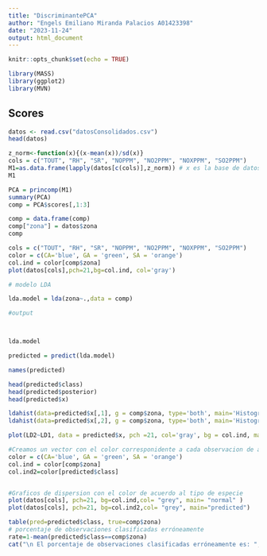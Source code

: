 ```yaml
---
title: "DiscriminantePCA"
author: "Engels Emiliano Miranda Palacios A01423398"
date: "2023-11-24"
output: html_document
---
```


```r
knitr::opts_chunk$set(echo = TRUE)
```

```r
library(MASS)
library(ggplot2)
library(MVN)
```

## Scores
```r
datos <- read.csv("datosConsolidados.csv")
head(datos)
```

```r
z_norm<-function(x){(x-mean(x))/sd(x)}
cols = c("TOUT", "RH", "SR", "NOPPM", "NO2PPM", "NOXPPM", "SO2PPM")
M1=as.data.frame(lapply(datos[c(cols)],z_norm)) # x es la base de datos
M1
```


```r
PCA = princomp(M1)
summary(PCA)
comp = PCA$scores[,1:3]
```
```r
comp = data.frame(comp) 
comp["zona"] = datos$zona
comp
```

```r
cols = c("TOUT", "RH", "SR", "NOPPM", "NO2PPM", "NOXPPM", "SO2PPM")
color = c(CA='blue', GA = 'green', SA = 'orange')
col.ind = color[comp$zona]
plot(datos[cols],pch=21,bg=col.ind, col='gray')
```


```r
# modelo LDA

lda.model = lda(zona~.,data = comp)

#output



lda.model
```

```r
predicted = predict(lda.model)

names(predicted)

head(predicted$class)
head(predicted$posterior)
head(predicted$x)
```



```r
ldahist(data=predicted$x[,1], g = comp$zona, type='both', main='Histograma de la función discriminante LD1')
ldahist(data=predicted$x[,2], g = comp$zona, type='both', main='Histograma de la función discriminante LD2')
```


```r
plot(LD2~LD1, data = predicted$x, pch =21, col='gray', bg = col.ind, main = 'Valores discriminantes en las observaciones')
```




```r

#Creamos un vector con el color corresponidente a cada observacion de acuerdo a la columna Species
color = c(CA='blue', GA = 'green', SA = 'orange')
col.ind = color[comp$zona]
col.ind2=color[predicted$class]


#Graficos de dispersion con el color de acuerdo al tipo de especie
plot(datos[cols], pch=21, bg=col.ind,col= "grey", main= "normal" )
plot(datos[cols], pch=21, bg=col.ind2,col= "grey", main="predicted")
```


```r
table(pred=predicted$class, true=comp$zona)
# porcentaje de observaciones clasificadas erróneamente
rate=1-mean(predicted$class==comp$zona)
cat("\n El porcentaje de observaciones clasificadas erróneamente es: ",rate,"%")
```


